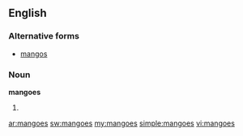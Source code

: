 ==English==

===Alternative forms===
* [[mangos]]

===Noun===
'''mangoes'''

# {{plural of|[[mango]]}}

[[ar:mangoes]]
[[sw:mangoes]]
[[my:mangoes]]
[[simple:mangoes]]
[[vi:mangoes]]
